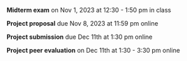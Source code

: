 **Midterm exam** on Nov 1, 2023 at 12:30 - 1:50 pm in class

**Project proposal** due Nov 8, 2023 at 11:59 pm online

**Project submission** due Dec 11th at 1:30 pm online

**Project peer evaluation** on Dec 11th at 1:30 - 3:30 pm online